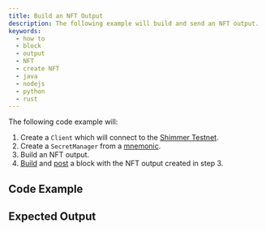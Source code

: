 ```yaml
---
title: Build an NFT Output
description: The following example will build and send an NFT output.
keywords:
  - how to
  - block
  - output
  - NFT
  - create NFT
  - java
  - nodejs
  - python
  - rust
---
```



The following code example will:

1. Create a `Client` which will connect to the [Shimmer Testnet](https://api.testnet.shimmer.network).
2. Create a `SecretManager` from a [mnemonic](02_generate_mnemonic.mdx).
3. Build an NFT output.
4. [Build](07_create_block.mdx) and [post](08_post_block.mdx) a block with the NFT output created in step 3.

<IotaJs exampleURL='https://wiki.iota.org/iota.js/how_tos/mint_nft' />

## Code Example

<Tabs groupId='language' queryString>
  <TabItem value='rust' label='Rust'>
    <RustCode />
  </TabItem>
  <TabItem value='node' label='Node.js'>
    <NodejsCode />
  </TabItem>
  <TabItem value='python' label='Python'>
    <PythonCode />
  </TabItem>
  <TabItem value='java' label='Java'>
    <JavaCode />
  </TabItem>
</Tabs>

## Expected Output

<Tabs groupId='language' queryString>
  <TabItem value='rust' label='Rust'>
    <RustOutput />
  </TabItem>
  <TabItem value='node' label='Node.js'>
    <NodejsOutput />
  </TabItem>
  <TabItem value='python' label='Python'>
    <PythonOutput />
  </TabItem>
  <TabItem value='java' label='Java'>
    <JavaOutput />
  </TabItem>
</Tabs>
